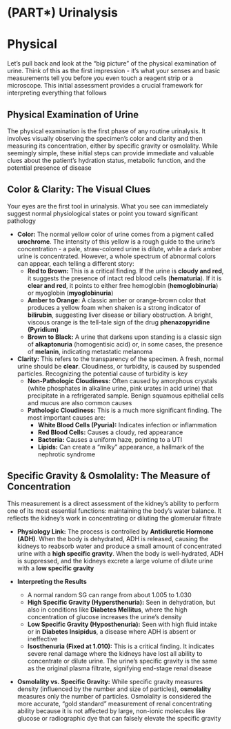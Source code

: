 # (PART\*) Urinalysis {-}

# Physical {-}

Let's pull back and look at the "big picture" of the physical examination of urine. Think of this as the first impression - it's what your senses and basic measurements tell you before you even touch a reagent strip or a microscope. This initial assessment provides a crucial framework for interpreting everything that follows


## **Physical Examination of Urine** {-}

The physical examination is the first phase of any routine urinalysis. It involves visually observing the specimen's color and clarity and then measuring its concentration, either by specific gravity or osmolality. While seemingly simple, these initial steps can provide immediate and valuable clues about the patient's hydration status, metabolic function, and the potential presence of disease


## **Color & Clarity: The Visual Clues** {-}

Your eyes are the first tool in urinalysis. What you see can immediately suggest normal physiological states or point you toward significant pathology

*   **Color:** The normal yellow color of urine comes from a pigment called **urochrome**. The intensity of this yellow is a rough guide to the urine's concentration - a pale, straw-colored urine is dilute, while a dark amber urine is concentrated. However, a whole spectrum of abnormal colors can appear, each telling a different story:
    *   **Red to Brown:** This is a critical finding. If the urine is **cloudy and red**, it suggests the presence of intact red blood cells (**hematuria**). If it is **clear and red**, it points to either free hemoglobin (**hemoglobinuria**) or myoglobin (**myoglobinuria**)
    *   **Amber to Orange:** A classic amber or orange-brown color that produces a yellow foam when shaken is a strong indicator of **bilirubin**, suggesting liver disease or biliary obstruction. A bright, viscous orange is the tell-tale sign of the drug **phenazopyridine (Pyridium)**
    *   **Brown to Black:** A urine that darkens upon standing is a classic sign of **alkaptonuria** (homogentisic acid) or, in some cases, the presence of **melanin**, indicating metastatic melanoma

*   **Clarity:** This refers to the transparency of the specimen. A fresh, normal urine should be **clear**. Cloudiness, or turbidity, is caused by suspended particles. Recognizing the potential cause of turbidity is key
    *   **Non-Pathologic Cloudiness:** Often caused by amorphous crystals (white phosphates in alkaline urine, pink urates in acid urine) that precipitate in a refrigerated sample. Benign squamous epithelial cells and mucus are also common causes
    *   **Pathologic Cloudiness:** This is a much more significant finding. The most important causes are:
        *   **White Blood Cells (Pyuria):** Indicates infection or inflammation
        *   **Red Blood Cells:** Causes a cloudy, red appearance
        *   **Bacteria:** Causes a uniform haze, pointing to a UTI
        *   **Lipids:** Can create a "milky" appearance, a hallmark of the nephrotic syndrome


## **Specific Gravity & Osmolality: The Measure of Concentration** {-}

This measurement is a direct assessment of the kidney's ability to perform one of its most essential functions: maintaining the body's water balance. It reflects the kidney's work in concentrating or diluting the glomerular filtrate

*   **Physiology Link:** The process is controlled by **Antidiuretic Hormone (ADH)**. When the body is dehydrated, ADH is released, causing the kidneys to reabsorb water and produce a small amount of concentrated urine with a **high specific gravity**. When the body is well-hydrated, ADH is suppressed, and the kidneys excrete a large volume of dilute urine with a **low specific gravity**

*   **Interpreting the Results**
    *   A normal random SG can range from about 1.005 to 1.030
    *   **High Specific Gravity (Hypersthenuria):** Seen in dehydration, but also in conditions like **Diabetes Mellitus**, where the high concentration of glucose increases the urine's density
    *   **Low Specific Gravity (Hyposthenuria):** Seen with high fluid intake or in **Diabetes Insipidus**, a disease where ADH is absent or ineffective
    *   **Isosthenuria (Fixed at 1.010):** This is a critical finding. It indicates severe renal damage where the kidneys have lost all ability to concentrate or dilute urine. The urine's specific gravity is the same as the original plasma filtrate, signifying end-stage renal disease

*   **Osmolality vs. Specific Gravity:** While specific gravity measures density (influenced by the number and size of particles), **osmolality** measures only the number of particles. Osmolality is considered the more accurate, "gold standard" measurement of renal concentrating ability because it is not affected by large, non-ionic molecules like glucose or radiographic dye that can falsely elevate the specific gravity
